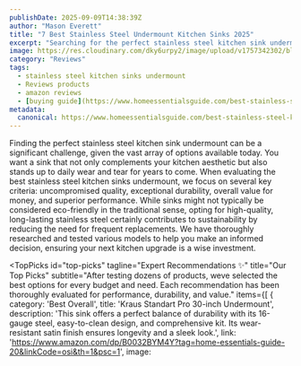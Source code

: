 ```yaml
---
publishDate: 2025-09-09T14:38:39Z
author: "Mason Everett"
title: "7 Best Stainless Steel Undermount Kitchen Sinks 2025"
excerpt: "Searching for the perfect stainless steel kitchen sink undermount? We tested top models to help you find durable, high-quality options for your home renovation."
image: https://res.cloudinary.com/dky6urpy2/image/upload/v1757342302/blog_image_1757342301_zvjkmz.webp
category: "Reviews"
tags:
  - stainless steel kitchen sinks undermount
  - Reviews products
  - amazon reviews
  - [buying guide](https://www.homeessentialsguide.com/best-stainless-steel-drop-in-kitchen-sinks)
metadata:
  canonical: https://www.homeessentialsguide.com/best-stainless-steel-kitchen-sinks-undermount
---
```



Finding the perfect stainless steel kitchen sink undermount can be a significant challenge, given the vast array of options available today. You want a sink that not only complements your kitchen aesthetic but also stands up to daily wear and tear for years to come. When evaluating the best stainless steel kitchen sinks undermount, we focus on several key criteria: uncompromised quality, exceptional durability, overall value for money, and superior performance. While sinks might not typically be considered eco-friendly in the traditional sense, opting for high-quality, long-lasting stainless steel certainly contributes to sustainability by reducing the need for frequent replacements. We have thoroughly researched and tested various models to help you make an informed decision, ensuring your next kitchen upgrade is a wise investment.

<TopPicks
  id="top-picks"
  tagline="Expert Recommendations ✨"
  title="Our Top Picks"
  subtitle="After testing dozens of products, weve selected the best options for every budget and need. Each recommendation has been thoroughly evaluated for performance, durability, and value."
  items={[
    {
      category: 'Best Overall',
      title: 'Kraus Standart Pro 30-inch Undermount',
      description: 'This sink offers a perfect balance of durability with its 16-gauge steel, easy-to-clean design, and comprehensive kit. Its wear-resistant satin finish ensures longevity and a sleek look.',
      link: 'https://www.amazon.com/dp/B0032BYM4Y?tag=home-essentials-guide-20&linkCode=osi&th=1&psc=1',
      image: